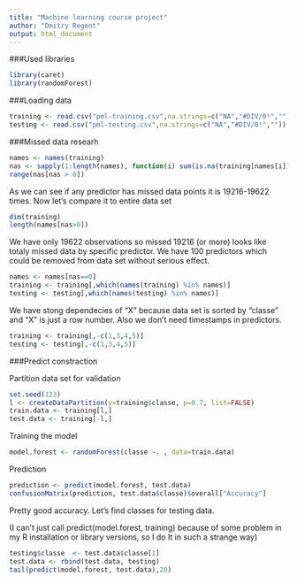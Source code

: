 ```yaml
---
title: "Machine learning course project"
author: "Dmitry Regent"
output: html_document
---
```


###Used libraries

```r
library(caret)
library(randomForest)
```

###Loading data

```r
training <- read.csv("pml-training.csv",na.strings=c("NA","#DIV/0!",""))
testing <- read.csv("pml-testing.csv",na.strings=c("NA","#DIV/0!",""))
```

###Missed data researh

```r
names <- names(training)
nas <- sapply(1:length(names), function(i) sum(is.na(training[names[i]])))
range(nas[nas > 0])
```

As we can see if any predictor has missed data points it is 19216-19622 times. Now let's compare it to entire data set

```r
dim(training)
length(names[nas>0])
```

We have only 19622 observations so missed 19216 (or more) looks like totaly missed data by specific predictor. We have 100 predictors which could be removed from data set without serious effect.

```r
names <- names[nas==0]
training <- training[,which(names(training) %in% names)]
testing <- testing[,which(names(testing) %in% names)]
```

We have stong dependecies of "X" because data set is sorted by "classe" and "X" is just a row number. Also we don't need timestamps in predictors.

```r
training <- training[,-c(1,3,4,5)]
testing <- testing[,-c(1,3,4,5)]
```

###Predict constraction

Partition data set for validation

```r
set.seed(123)
l <- createDataPartition(y=training$classe, p=0.7, list=FALSE)
train.data <- training[l,] 
test.data <- training[-l,]
```

Training the model

```r
model.forest <- randomForest(classe ~. , data=train.data)
```

Prediction

```r
prediction <- predict(model.forest, test.data)
confusionMatrix(prediction, test.data$classe)$overall["Accuracy"]
```
Pretty good accuracy. Let's find classes for testing data. 

(I can't just call predict(model.forest, training) because of some problem in my R installation or library versions, so I do It in such a strange way)

```r
testing$classe  <- test.data$classe[1]
test.data <- rbind(test.data, testing)
tail(predict(model.forest, test.data),20)
```

